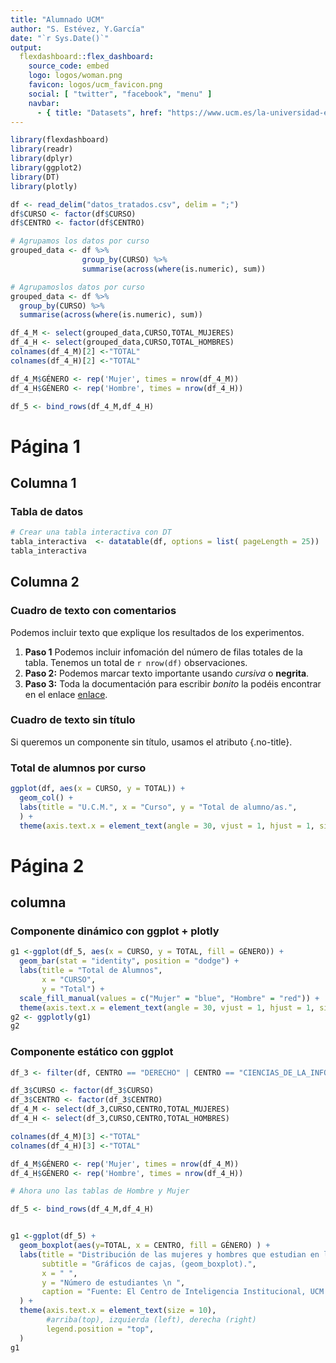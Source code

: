 ```yaml
---
title: "Alumnado UCM"
author: "S. Estévez, Y.García"
date: "`r Sys.Date()`"
output: 
  flexdashboard::flex_dashboard:
    source_code: embed
    logo: logos/woman.png
    favicon: logos/ucm_favicon.png
    social: [ "twitter", "facebook", "menu" ]
    navbar:
      - { title: "Datasets", href: "https://www.ucm.es/la-universidad-en-cifras", align: left }
---
```




```r
library(flexdashboard)
library(readr) 
library(dplyr)
library(ggplot2)
library(DT)
library(plotly)

df <- read_delim("datos_tratados.csv", delim = ";")
df$CURSO <- factor(df$CURSO)
df$CENTRO <- factor(df$CENTRO)

# Agrupamos los datos por curso
grouped_data <- df %>%
                group_by(CURSO) %>%
                summarise(across(where(is.numeric), sum))

# Agrupamoslos datos por curso
grouped_data <- df %>%
  group_by(CURSO) %>%
  summarise(across(where(is.numeric), sum))

df_4_M <- select(grouped_data,CURSO,TOTAL_MUJERES)
df_4_H <- select(grouped_data,CURSO,TOTAL_HOMBRES)
colnames(df_4_M)[2] <-"TOTAL"
colnames(df_4_H)[2] <-"TOTAL"

df_4_M$GÉNERO <- rep('Mujer', times = nrow(df_4_M))
df_4_H$GÉNERO <- rep('Hombre', times = nrow(df_4_H))

df_5 <- bind_rows(df_4_M,df_4_H)

```

# Página 1
## Columna 1
### Tabla de datos
```r
# Crear una tabla interactiva con DT
tabla_interactiva  <- datatable(df, options = list( pageLength = 25))
tabla_interactiva
```

## Columna 2 {data-width=400}

### Cuadro de texto con comentarios {data-height=300}
Podemos incluir texto que explique los resultados de los experimentos.

1. __Paso 1__
  Podemos incluir infomación del número de filas totales de la tabla.
  Tenemos un total de `r nrow(df)` observaciones.
2. __Paso 2:__
  Podemos marcar texto importante usando  *cursiva*  o **negrita**.
3. __Paso 3:__ 
  Toda la documentación para escribir *bonito* la podéis encontrar en el enlace [enlace](https://rmarkdown.rstudio.com/authoring_basics.html).

### Cuadro de texto sin título {data-height=100 .no-title}
Si queremos un componente sin título, usamos el atributo {.no-title}.


### Total de alumnos por curso
```r
ggplot(df, aes(x = CURSO, y = TOTAL)) +
  geom_col() +
  labs(title = "U.C.M.", x = "Curso", y = "Total de alumno/as.",
  ) +
  theme(axis.text.x = element_text(angle = 30, vjust = 1, hjust = 1, size = 8))
```

# Página 2

## columna

### Componente dinámico con ggplot + plotly
```r
g1 <-ggplot(df_5, aes(x = CURSO, y = TOTAL, fill = GÉNERO)) +
  geom_bar(stat = "identity", position = "dodge") +
  labs(title = "Total de Alumnos",
       x = "CURSO",
       y = "Total") +
  scale_fill_manual(values = c("Mujer" = "blue", "Hombre" = "red")) +
  theme(axis.text.x = element_text(angle = 30, vjust = 1, hjust = 1, size = 8))
g2 <- ggplotly(g1)
g2
```

### Componente estático con ggplot 
```R
df_3 <- filter(df, CENTRO == "DERECHO" | CENTRO == "CIENCIAS_DE_LA_INFORMACION")

df_3$CURSO <- factor(df_3$CURSO)
df_3$CENTRO <- factor(df_3$CENTRO)
df_4_M <- select(df_3,CURSO,CENTRO,TOTAL_MUJERES)
df_4_H <- select(df_3,CURSO,CENTRO,TOTAL_HOMBRES)

colnames(df_4_M)[3] <-"TOTAL"
colnames(df_4_H)[3] <-"TOTAL"

df_4_M$GÉNERO <- rep('Mujer', times = nrow(df_4_M))
df_4_H$GÉNERO <- rep('Hombre', times = nrow(df_4_H))

# Ahora uno las tablas de Hombre y Mujer

df_5 <- bind_rows(df_4_M,df_4_H)


g1 <-ggplot(df_5) +
  geom_boxplot(aes(y=TOTAL, x = CENTRO, fill = GÉNERO) ) +
  labs(title = "Distribución de las mujeres y hombres que estudian en la UCM",
       subtitle = "Gráficos de cajas, (geom_boxplot).",
       x = " ",
       y = "Número de estudiantes \n ",
       caption = "Fuente: El Centro de Inteligencia Institucional, UCM."
  ) +
  theme(axis.text.x = element_text(size = 10),
        #arriba(top), izquierda (left), derecha (right)
        legend.position = "top",
  )
g1
```


